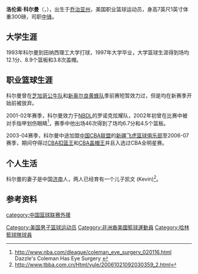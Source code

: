 {{Infobox NBA Player
| name = 洛伦索·科尔曼<br/>Lorenzo Coleman
| photo = 
| caption = 
| position = [[中锋|中锋]]
| nickname = 
| height_ft = 7
| height_in = 1
| weight = 300磅 (136公斤)
| team = ？
| nationality = USA
| birth_date = {{Birth date|1975|9|9}}
| birth_place = [[美国|美国]], [[乔治亚州|乔治亚州]]
| highschool = 
| college = 田纳西理工大学
| draft = 无
| draft_year = -
| team = -
| draft_team = -
| career_start = 1997年
| career_end = 
| former_teams = 2001-02 罗诺克炫耀队<br/>2003-07 新疆飞虎队
}}

'''洛伦索·科尔曼'''（{{lang-en|'''Lorenzo Coleman'''}}，{{bd|1975年|9月9日|2013年|11月24日|catIdx=Coleman}}），出生于[[乔治亚州|乔治亚州]]，美国职业篮球运动员，身高7英尺1英寸体重300磅，司职[[中锋|中锋]]。

==大学生涯==
1993年科尔曼到田纳西理工大学打球，1997年大学毕业，大学篮球生涯得到场均12.1分、8.9个篮板和3.8次盖帽。

==职业篮球生涯==

科尔曼曾在[[芝加哥公牛队|芝加哥公牛队]]和[[新奥尔良黄蜂队|新奥尔良黄蜂队]]季前赛短暂效力过，但是均在新赛季开始前被放弃。

2001-02年赛季，科尔曼效力于[[NBDL|NBDL]]的罗诺克炫耀队，2002年初曾在比赛中被对手指甲划伤眼睛<ref>http://www.nba.com/dleague/coleman_eye_surgery_020116.html {{Wayback|url=http://www.nba.com/dleague/coleman_eye_surgery_020116.html |date=20090216171815 }} Dazzle's Coleman Has Eye Surgery {{en}}</ref>，赛季中他出场46次得到了场均6.7分和4.5个篮板。

2003-04赛季，科尔曼中途加盟[[中国男子篮球职业联赛|中国CBA联盟]]的[[新疆飞虎篮球俱乐部|新疆飞虎篮球俱乐部]]至2006-07赛季，期间夺得过[[中国男子篮球职业联赛扣篮王|CBA扣篮王]]和[[中国男子篮球职业联赛盖帽王|CBA盖帽王]]并且入选过CBA全明星赛。

==个人生活==
科尔曼的妻子是中国[[济南|济南]]人，两人已经育有一个儿子凯文 (Kevin)<ref>http://www.tbba.com.cn/Html/yule/20061021092030359_2.html{{dead link|date=2018年3月 |bot=InternetArchiveBot |fix-attempted=yes }}</ref>。

==参考资料==
<references/>
{{Authority control}}

{{DEFAULTSORT:Coleman, Lorenzo}}

[[Category:美国男子篮球运动员|Category:美国男子篮球运动员]]
[[Category:非洲裔美國籃球運動員|Category:非洲裔美國籃球運動員]]
[[category:中国篮球联赛外援|category:中国篮球联赛外援]]
[[Category:哈林籃球隊球員|Category:哈林籃球隊球員]]